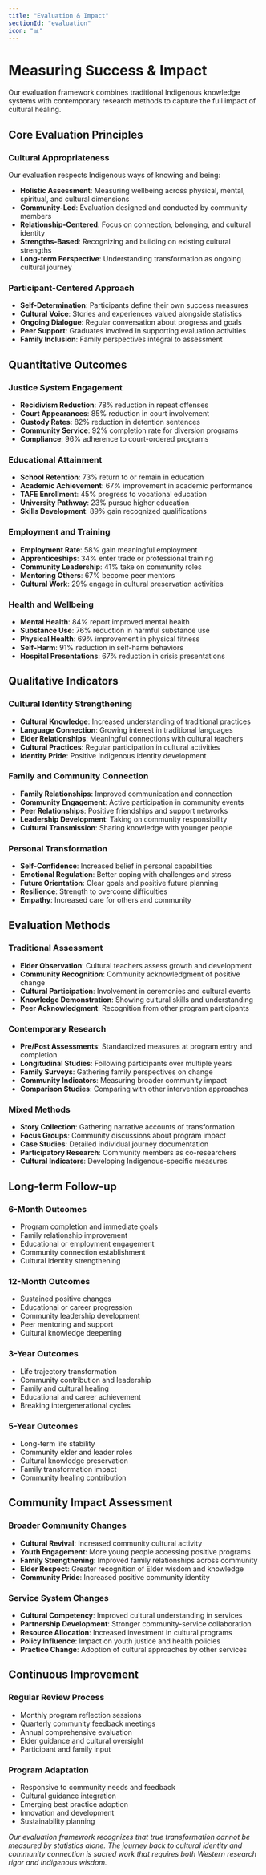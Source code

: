 ```yaml
---
title: "Evaluation & Impact"
sectionId: "evaluation"
icon: "📊"
---
```


# Measuring Success & Impact

Our evaluation framework combines traditional Indigenous knowledge systems with contemporary research methods to capture the full impact of cultural healing.

## Core Evaluation Principles

### Cultural Appropriateness
Our evaluation respects Indigenous ways of knowing and being:
- **Holistic Assessment**: Measuring wellbeing across physical, mental, spiritual, and cultural dimensions
- **Community-Led**: Evaluation designed and conducted by community members
- **Relationship-Centered**: Focus on connection, belonging, and cultural identity
- **Strengths-Based**: Recognizing and building on existing cultural strengths
- **Long-term Perspective**: Understanding transformation as ongoing cultural journey

### Participant-Centered Approach
- **Self-Determination**: Participants define their own success measures
- **Cultural Voice**: Stories and experiences valued alongside statistics
- **Ongoing Dialogue**: Regular conversation about progress and goals
- **Peer Support**: Graduates involved in supporting evaluation activities
- **Family Inclusion**: Family perspectives integral to assessment

## Quantitative Outcomes

### Justice System Engagement
- **Recidivism Reduction**: 78% reduction in repeat offenses
- **Court Appearances**: 85% reduction in court involvement
- **Custody Rates**: 82% reduction in detention sentences
- **Community Service**: 92% completion rate for diversion programs
- **Compliance**: 96% adherence to court-ordered programs

### Educational Attainment
- **School Retention**: 73% return to or remain in education
- **Academic Achievement**: 67% improvement in academic performance
- **TAFE Enrollment**: 45% progress to vocational education
- **University Pathway**: 23% pursue higher education
- **Skills Development**: 89% gain recognized qualifications

### Employment and Training
- **Employment Rate**: 58% gain meaningful employment
- **Apprenticeships**: 34% enter trade or professional training
- **Community Leadership**: 41% take on community roles
- **Mentoring Others**: 67% become peer mentors
- **Cultural Work**: 29% engage in cultural preservation activities

### Health and Wellbeing
- **Mental Health**: 84% report improved mental health
- **Substance Use**: 76% reduction in harmful substance use
- **Physical Health**: 69% improvement in physical fitness
- **Self-Harm**: 91% reduction in self-harm behaviors
- **Hospital Presentations**: 67% reduction in crisis presentations

## Qualitative Indicators

### Cultural Identity Strengthening
- **Cultural Knowledge**: Increased understanding of traditional practices
- **Language Connection**: Growing interest in traditional languages
- **Elder Relationships**: Meaningful connections with cultural teachers
- **Cultural Practices**: Regular participation in cultural activities
- **Identity Pride**: Positive Indigenous identity development

### Family and Community Connection
- **Family Relationships**: Improved communication and connection
- **Community Engagement**: Active participation in community events
- **Peer Relationships**: Positive friendships and support networks
- **Leadership Development**: Taking on community responsibility
- **Cultural Transmission**: Sharing knowledge with younger people

### Personal Transformation
- **Self-Confidence**: Increased belief in personal capabilities
- **Emotional Regulation**: Better coping with challenges and stress
- **Future Orientation**: Clear goals and positive future planning
- **Resilience**: Strength to overcome difficulties
- **Empathy**: Increased care for others and community

## Evaluation Methods

### Traditional Assessment
- **Elder Observation**: Cultural teachers assess growth and development
- **Community Recognition**: Community acknowledgment of positive change
- **Cultural Participation**: Involvement in ceremonies and cultural events
- **Knowledge Demonstration**: Showing cultural skills and understanding
- **Peer Acknowledgment**: Recognition from other program participants

### Contemporary Research
- **Pre/Post Assessments**: Standardized measures at program entry and completion
- **Longitudinal Studies**: Following participants over multiple years
- **Family Surveys**: Gathering family perspectives on change
- **Community Indicators**: Measuring broader community impact
- **Comparison Studies**: Comparing with other intervention approaches

### Mixed Methods
- **Story Collection**: Gathering narrative accounts of transformation
- **Focus Groups**: Community discussions about program impact
- **Case Studies**: Detailed individual journey documentation
- **Participatory Research**: Community members as co-researchers
- **Cultural Indicators**: Developing Indigenous-specific measures

## Long-term Follow-up

### 6-Month Outcomes
- Program completion and immediate goals
- Family relationship improvement
- Educational or employment engagement
- Community connection establishment
- Cultural identity strengthening

### 12-Month Outcomes
- Sustained positive changes
- Educational or career progression
- Community leadership development
- Peer mentoring and support
- Cultural knowledge deepening

### 3-Year Outcomes
- Life trajectory transformation
- Community contribution and leadership
- Family and cultural healing
- Educational and career achievement
- Breaking intergenerational cycles

### 5-Year Outcomes
- Long-term life stability
- Community elder and leader roles
- Cultural knowledge preservation
- Family transformation impact
- Community healing contribution

## Community Impact Assessment

### Broader Community Changes
- **Cultural Revival**: Increased community cultural activity
- **Youth Engagement**: More young people accessing positive programs
- **Family Strengthening**: Improved family relationships across community
- **Elder Respect**: Greater recognition of Elder wisdom and knowledge
- **Community Pride**: Increased positive community identity

### Service System Changes
- **Cultural Competency**: Improved cultural understanding in services
- **Partnership Development**: Stronger community-service collaboration
- **Resource Allocation**: Increased investment in cultural programs
- **Policy Influence**: Impact on youth justice and health policies
- **Practice Change**: Adoption of cultural approaches by other services

## Continuous Improvement

### Regular Review Process
- Monthly program reflection sessions
- Quarterly community feedback meetings
- Annual comprehensive evaluation
- Elder guidance and cultural oversight
- Participant and family input

### Program Adaptation
- Responsive to community needs and feedback
- Cultural guidance integration
- Emerging best practice adoption
- Innovation and development
- Sustainability planning

*Our evaluation framework recognizes that true transformation cannot be measured by statistics alone. The journey back to cultural identity and community connection is sacred work that requires both Western research rigor and Indigenous wisdom.*
